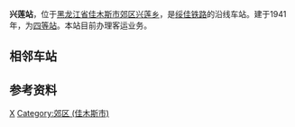 {{Infobox China railway station
|车站名称 = 兴莲站
|图片 = 
|图片介绍 = 
|其他名称 = 
|车站拼音 = Xinglian
|英文名称 = Xinglian Railway Station
|车站代码 = 60443<ref>{{cite book|title=中华人民共和国铁路车站代码（GB/T 10302-2010）|publisher=中国标准出版社|year=2010|isbn=155066140495|ignore-isbn-error=true|pages=42}}</ref>
|电报码 = XGB<ref>{{cite book|author=铁道部电子计算技术中心, 铁道部运输局|title=铁路车站站名代码表：TMIS使用|publisher=中国铁道出版社|location=北京|year=1998|isbn=9787113030995|pages=151}}</ref><ref>{{cite book|author=[[中华人民共和国铁道部|中华人民共和国铁道部]]|title=铁路电报站名略号（2012）|publisher=中国铁道出版社|location=北京|year=2012|unified=15113·3468|pages=148}}</ref>
|拼音码 = XLI
|车站位置 = [[黑龙江省|黑龙江省]][[佳木斯市|佳木斯市]][[郊区_(佳木斯市)|郊区]][[望江镇|望江镇]]
|坐标 = {{coord|46.877940|130.290408|display=inline,title}}
|归属 = [[哈尔滨铁路局|哈尔滨铁路局]][[佳木斯车务段|佳木斯车务段]]
|线路 = [[绥佳铁路|绥佳铁路]]
|车站等级 = [[四等站_(中铁)|四等站]]
}}
'''兴莲站'''，位于[[黑龙江省|黑龙江省]][[佳木斯市|佳木斯市]][[郊区_(佳木斯市)|郊区]][[兴莲乡|兴莲乡]]，是[[绥佳铁路|绥佳铁路]]的沿线车站。建于1941年，为[[四等站_(中铁)|四等站]]。本站目前办理客运业务。

== 相邻车站 ==
{{start rail box|[[File:China_Railways.svg|16px]] [[中国铁路|中国铁路]]}}
{{s-inop|[[望江站|望江站]]|{{站|绥化}}方向}}
{{s-line|[[绥佳铁路|绥佳铁路]]<br />← 10km 兴莲站 3km →{{0}}}}
{{s-inop|[[莲江口站|莲江口站]]|{{站|佳木斯}}方向}}
{{end box}}

== 参考资料 ==
{{reflist}}

{{China-rail-stub}}
{{绥佳铁路}}

[[Category:佳木斯市铁路车站|X]]
[[Category:郊区_(佳木斯市)|Category:郊区 (佳木斯市)]]